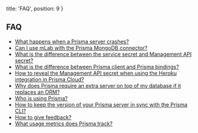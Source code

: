   title: 'FAQ',
  position: 9
}

## FAQ

- [What happens when a Prisma server crashes?](fq00)
- [Can I use mLab with the Prisma MongoDB connector?](fq05)
- [What is the difference between the service secret and Management API secret?](fq01)
- [What is the difference between Prisma client and Prisma bindings?](fq06)
- [How to reveal the Management API secret when using the Heroku integration in Prisma Cloud?](fq03)
- [Why does Prisma require an extra server on top of my database if it replaces an ORM?](fq02)
- [Who is using Prisma?](fq08)
- [How to keep the version of your Prisma server in sync with the Prisma CLI?](f07)
- [How to give feedback?](f09)
- [What usage metrics does Prisma track?](fq10)